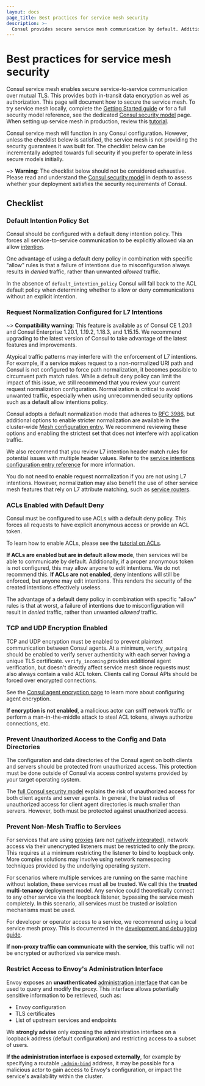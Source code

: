 ```yaml
---
layout: docs
page_title: Best practices for service mesh security
description: >-
  Consul provides secure service mesh communication by default. Additional configuration can improve network security by preventing unauthorized access and traffic sniffing. Review security considerations, our recommendations, and best practices.
---
```


# Best practices for service mesh security

Consul service mesh enables secure service-to-service communication over mutual TLS. This
provides both in-transit data encryption as well as authorization. This page
will document how to secure the service mesh. To try service mesh locally, complete the
[Getting Started guide](/consul/tutorials/kubernetes-deploy/service-mesh?utm_source=docs) or for a full security model reference,
see the dedicated [Consul security model](/consul/docs/secure) page. When
setting up service mesh in production, review this [tutorial](/consul/tutorials/developer-mesh/service-mesh-production-checklist?utm_source=consul.io&utm_medium=docs).

Consul service mesh will function in any Consul configuration. However, unless the checklist
below is satisfied, the service mesh is not providing the security guarantees it was
built for. The checklist below can be incrementally adopted towards full
security if you prefer to operate in less secure models initially.

~> **Warning**: The checklist below should not be considered exhaustive. Please
read and understand the [Consul security model](/consul/docs/secure)
in depth to assess whether your deployment satisfies the security requirements
of Consul.

## Checklist

### Default Intention Policy Set

Consul should be configured with a default deny intention policy. This forces
all service-to-service communication to be explicitly
allowed via an allow [intention](/consul/docs/secure-mesh/intention).

One advantage of using a default deny policy in combination with specific "allow" rules
is that a failure of intentions due to misconfiguration always results in
_denied_ traffic, rather than unwanted _allowed_ traffic.

In the absence of `default_intention_policy` Consul will fall back to the ACL
default policy when determining whether to allow or deny communications without
an explicit intention.

### Request Normalization Configured for L7 Intentions

~> **Compatibility warning**: This feature is available as of Consul CE 1.20.1 and Consul Enterprise 1.20.1, 1.19.2, 1.18.3, and 1.15.15. We recommend upgrading to the latest version of Consul to take advantage of the latest features and improvements.

Atypical traffic patterns may interfere with the enforcement of L7 intentions. For
example, if a service makes request to a non-normalized URI path and Consul is not
configured to force path normalization, it becomes possible to circumvent path match rules. While a
default deny policy can limit the impact of this issue, we still recommend
that you review your current request normalization configuration. Normalization is critical to avoid unwanted
traffic, especially when using unrecommended security options such as a default allow intentions policy.

Consul adopts a default normalization mode that adheres to [RFC 3986](
https://tools.ietf.org/html/rfc3986#section-6), but additional options to enable stricter
normalization are available in the cluster-wide [Mesh configuration entry](
/consul/docs/reference/config-entry/mesh). We recommend reviewing these options and
enabling the strictest set that does not interfere with application traffic.

We also recommend that you review L7 intention header match rules for potential
issues with multiple header values. Refer to the [service intentions
configuration entry reference](/consul/docs/reference/config-entry/service-intentions#spec-sources-permissions-http-header)
for more information.

You do not need to enable request normalization if you are not using L7 intentions. 
However, normalization may also benefit the use of other service mesh features that 
rely on L7 attribute matching, such as [service routers](/consul/docs/connect/manage-traffic#routing).

### ACLs Enabled with Default Deny

Consul must be configured to use ACLs with a default deny policy. This forces
all requests to have explicit anonymous access or provide an ACL token.

To learn how to enable ACLs, please see the
[tutorial on ACLs](/consul/tutorials/security/access-control-setup-production).

**If ACLs are enabled but are in default allow mode**, then services will be
able to communicate by default. Additionally, if a proper anonymous token
is not configured, this may allow anyone to edit intentions. We do not recommend
this. **If ACLs are not enabled**, deny intentions will still be enforced, but anyone
may edit intentions. This renders the security of the created intentions
effectively useless.

The advantage of a default deny policy in combination with specific "allow" rules
is that at worst, a failure of intentions due to misconfiguration will result in
_denied_ traffic, rather than unwanted _allowed_ traffic.

### TCP and UDP Encryption Enabled

TCP and UDP encryption must be enabled to prevent plaintext communication
between Consul agents. At a minimum, `verify_outgoing` should be enabled
to verify server authenticity with each server having a unique TLS certificate.
`verify_incoming` provides additional agent verification, but doesn't directly
affect service mesh since requests must also always contain a valid ACL token.
Clients calling Consul APIs should be forced over encrypted connections.

See the [Consul agent encryption page](/consul/docs/secure/encryption) to
learn more about configuring agent encryption.

**If encryption is not enabled**, a malicious actor can sniff network
traffic or perform a man-in-the-middle attack to steal ACL tokens, always
authorize connections, etc.

### Prevent Unauthorized Access to the Config and Data Directories

The configuration and data directories of the Consul agent on both
clients and servers should be protected from unauthorized access. This
protection must be done outside of Consul via access control systems provided
by your target operating system.

The [full Consul security model](/consul/docs/secure) explains the
risk of unauthorized access for both client agents and server agents. In
general, the blast radius of unauthorized access for client agent directories
is much smaller than servers. However, both must be protected against
unauthorized access.

### Prevent Non-Mesh Traffic to Services

For services that are using
[proxies](/consul/docs/connect/proxy)
(are not [natively integrated](/consul/docs/automate/native)),
network access via their unencrypted listeners must be restricted
to only the proxy. This requires at a minimum restricting the listener
to bind to loopback only. More complex solutions may involve using
network namespacing techniques provided by the underlying operating system.

For scenarios where multiple services are running on the same machine
without isolation, these services must all be trusted. We call this the
**trusted multi-tenancy** deployment model. Any service could theoretically
connect to any other service via the loopback listener, bypassing the service mesh
completely. In this scenario, all services must be trusted _or_ isolation
mechanisms must be used.

For developer or operator access to a service, we recommend
using a local service mesh proxy. This is documented in the
[development and debugging guide](/consul/docs/troubleshoot/mesh).

**If non-proxy traffic can communicate with the service**, this traffic
will not be encrypted or authorized via service mesh.

### Restrict Access to Envoy's Administration Interface

Envoy exposes an **unauthenticated**
[administration interface](https://www.envoyproxy.io/docs/envoy/latest/operations/admin)
that can be used to query and modify the proxy. This interface
allows potentially sensitive information to be retrieved, such as:

* Envoy configuration
* TLS certificates
* List of upstream services and endpoints

We **strongly advise** only exposing the administration interface on a loopback
address (default configuration) and restricting access to a subset of users.

**If the administration interface is exposed externally**, for
example by specifying a routable [`-admin-bind`](/consul/commands/connect/envoy#admin-bind)
address, it may be possible for a malicious actor to gain access to Envoy's
configuration, or impact the service's availability within the cluster.
